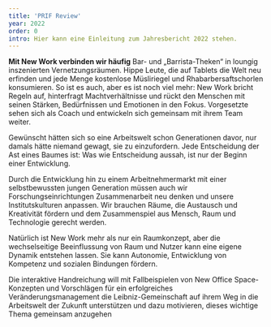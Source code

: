 ```yaml
---
title: 'PRIF Review'
year: 2022
order: 0
intro: Hier kann eine Einleitung zum Jahresbericht 2022 stehen.
---
```


**Mit New Work verbinden wir häufig** Bar- und „Barrista-Theken“ in loungig inszenierten Vernetzungsräumen. Hippe Leute, die auf Tablets die Welt neu erfinden und jede Menge kostenlose Müsliriegel und Rhabarbersaftschorlen konsumieren. So ist es auch, aber es ist noch viel mehr: New Work bricht Regeln auf, hinterfragt Machtverhältnisse und rückt den Menschen mit seinen Stärken, Bedürfnissen und Emotionen in den Fokus. Vorgesetzte sehen sich als Coach und entwickeln sich gemeinsam mit ihrem Team weiter.

Gewünscht hätten sich so eine Arbeitswelt schon Generationen davor, nur damals hätte niemand gewagt, sie zu einzufordern. Jede Entscheidung der Ast eines Baumes ist: Was wie Entscheidung aussah, ist nur der Beginn einer Entwicklung.

Durch die Entwicklung hin zu einem Arbeitnehmermarkt mit einer selbstbewussten jungen Generation müssen auch wir Forschungseinrichtungen Zusammenarbeit neu denken und unsere Institutskulturen anpassen. Wir brauchen Räume, die Austausch und Kreativität fördern und dem Zusammenspiel aus Mensch, Raum und Technologie gerecht werden.

Natürlich ist New Work mehr als nur ein Raumkonzept, aber die wechselseitige Beeinflussung von Raum und Nutzer kann eine eigene Dynamik entstehen lassen. Sie kann Autonomie, Entwicklung von Kompetenz und sozialen Bindungen fördern.

Die interaktive Handreichung will mit Fallbeispielen von New Office Space-Konzepten und Vorschlägen für ein erfolgreiches Veränderungsmanagement die Leibniz-Gemeinschaft auf ihrem Weg in die Arbeitswelt der Zukunft unterstützen und dazu motivieren, dieses wichtige Thema gemeinsam anzugehen
